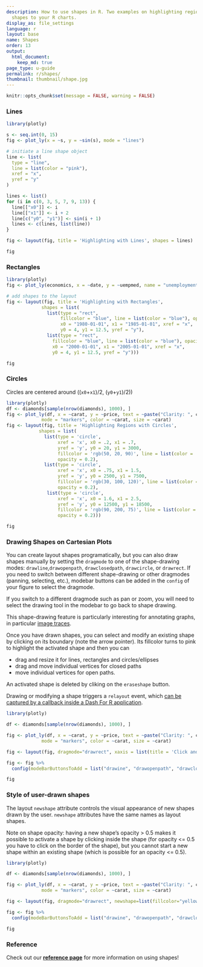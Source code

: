 ```yaml
---
description: How to use shapes in R. Two examples on highlighting regions by adding
  shapes to your R charts.
display_as: file_settings
language: r
layout: base
name: Shapes
order: 13
output:
  html_document:
    keep_md: true
page_type: u-guide
permalink: r/shapes/
thumbnail: thumbnail/shape.jpg
---
```


```r
knitr::opts_chunk$set(message = FALSE, warning = FALSE)
```
### Lines

```r
library(plotly)

s <- seq.int(0, 15)
fig <- plot_ly(x = ~s, y = ~sin(s), mode = "lines")

# initiate a line shape object
line <- list(
  type = "line",
  line = list(color = "pink"),
  xref = "x",
  yref = "y"
)

lines <- list()
for (i in c(0, 3, 5, 7, 9, 13)) {
  line[["x0"]] <- i
  line[["x1"]] <- i + 2
  line[c("y0", "y1")] <- sin(i + 1)
  lines <- c(lines, list(line))
}

fig <- layout(fig, title = 'Highlighting with Lines', shapes = lines)

fig
```

### Rectangles
```r
library(plotly)
fig <- plot_ly(economics, x = ~date, y = ~uempmed, name = "unemployment")

# add shapes to the layout
fig <- layout(fig, title = 'Highlighting with Rectangles',
             shapes = list(
               list(type = "rect",
                    fillcolor = "blue", line = list(color = "blue"), opacity = 0.3,
                    x0 = "1980-01-01", x1 = "1985-01-01", xref = "x",
                    y0 = 4, y1 = 12.5, yref = "y"),
               list(type = "rect",
                 fillcolor = "blue", line = list(color = "blue"), opacity = 0.2,
                 x0 = "2000-01-01", x1 = "2005-01-01", xref = "x",
                 y0 = 4, y1 = 12.5, yref = "y")))

fig
```

### Circles

Circles are centered around  ((`x0`+`x1`)/2, (`y0`+`y1`)/2))

```r
library(plotly)
df <- diamonds[sample(nrow(diamonds), 1000), ]
fig <- plot_ly(df, x = ~carat, y = ~price, text = ~paste("Clarity: ", clarity),
             mode = "markers", color = ~carat, size = ~carat)
fig <- layout(fig, title = 'Highlighting Regions with Circles',
            shapes = list(
              list(type = 'circle',
                   xref = 'x', x0 = .2, x1 = .7,
                   yref = 'y', y0 = 20, y1 = 3000,
                   fillcolor = 'rgb(50, 20, 90)', line = list(color = 'rgb(50, 20, 90)'),
                   opacity = 0.2),
              list(type = 'circle',
                   xref = 'x', x0 = .75, x1 = 1.5,
                   yref = 'y', y0 = 2500, y1 = 7500,
                   fillcolor = 'rgb(30, 100, 120)', line = list(color = 'rgb(30, 100, 120)'),
                   opacity = 0.2),
               list(type = 'circle',
                   xref = 'x', x0 = 1.6, x1 = 2.5,
                   yref = 'y', y0 = 12500, y1 = 18500,
                   fillcolor = 'rgb(90, 200, 75)', line = list(color = 'rgb(90, 200, 75)'),
                   opacity = 0.2)))

fig
```

### Drawing Shapes on Cartesian Plots

You can create layout shapes programatically, but you can also draw shapes manually by setting the `dragmode` to one of the shape-drawing modes: `drawline`,`drawopenpath`, `drawclosedpath`, `drawcircle`, or `drawrect`. If you need to switch between different shape-drawing or other dragmodes (panning, selecting, etc.), modebar buttons can be added in the `config` of your figure to select the dragmode. 

If you switch to a different dragmode such as pan or zoom, you will need to select the drawing tool in the modebar to go back to shape drawing.

This shape-drawing feature is particularly interesting for annotating graphs, in particular [image traces](https://plotly.com/r/displaying-images/#drawing-shapes-on-images). 

Once you have drawn shapes, you can select and modify an existing shape by clicking on its boundary (note the arrow pointer). Its fillcolor turns to pink to highlight the activated shape and then you can

- drag and resize it for lines, rectangles and circles/ellipses
- drag and move individual vertices for closed paths
- move individual vertices for open paths.

An activated shape is deleted by cliking on the `eraseshape` button.

Drawing or modifying a shape triggers a `relayout` event, which [can be captured by a callback inside a Dash For R application](https://dash.plotly.com/interactive-graphing).

```r
library(plotly)

df <- diamonds[sample(nrow(diamonds), 1000), ]

fig <- plot_ly(df, x = ~carat, y = ~price, text = ~paste("Clarity: ", clarity),
             mode = "markers", color = ~carat, size = ~carat)

fig <- layout(fig, dragmode="drawrect", xaxis = list(title = 'Click and drag inside the figure to draw a rectangle or select another shape in the modebar'))

fig <- fig %>%
  config(modeBarButtonsToAdd = list("drawine", "drawopenpath", "drawclosedpath", "drawcircle", "drawrect", "eraseshape" ) )

fig

```

### Style of user-drawn shapes

The layout `newshape` attribute controls the visual appearance of new shapes drawn by the user. `newshape` attributes have the same names as layout shapes.

Note on shape opacity: having a new shape's opacity > 0.5 makes it possible to activate a shape by clicking inside the shape (for opacity <= 0.5 you have to click on the border of the shape), but you cannot start a new shape within an existing shape (which is possible for an opacity <= 0.5).

```r
library(plotly)

df <- diamonds[sample(nrow(diamonds), 1000), ]

fig <- plot_ly(df, x = ~carat, y = ~price, text = ~paste("Clarity: ", clarity),
             mode = "markers", color = ~carat, size = ~carat)

fig <- layout(fig, dragmode="drawrect", newshape=list(fillcolor="yellow", opacity=0.5), xaxis = list(title = 'Click and drag inside the figure to draw a rectangle or select another shape in the modebar'))

fig <- fig %>%
  config(modeBarButtonsToAdd = list("drawine", "drawopenpath", "drawclosedpath", "drawcircle", "drawrect", "eraseshape" ) )

fig

```
### Reference
Check out our <b>[reference page](https://plotly.com/r/reference/#layout-shapes)</b> for more information on using shapes!